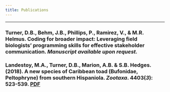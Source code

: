 ```yaml
---
title: Publications
---
```


***********************************************************************************  

### **Turner, D.B.**, Behm, J.B., Phillips, P., Ramirez, V., & M.R. Helmus. Coding for broader impact: Leveraging field biologists’ programming skills for effective stakeholder communication. _Manuscript available upon request._  


### Landestoy, M.A., **Turner, D.B.**, Marion, A.B. & S.B. Hedges. (2018). A new species of Caribbean toad (Bufonidae, Peltophryne) from southern Hispaniola. _Zootaxa_. 4403(_3_): 523-539.  [PDF](https://dbturner.github.io/papers/landestoyetal2018.pdf)

